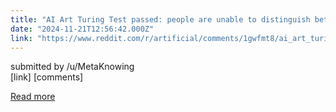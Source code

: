 ```yaml
---
title: "AI Art Turing Test passed: people are unable to distinguish between human and AI art"
date: "2024-11-21T12:56:42.000Z"
link: "https://www.reddit.com/r/artificial/comments/1gwfmt8/ai_art_turing_test_passed_people_are_unable_to/"
---
```


submitted by    /u/MetaKnowing  
 [link]   [comments]

[Read more](https://www.reddit.com/r/artificial/comments/1gwfmt8/ai_art_turing_test_passed_people_are_unable_to/)
